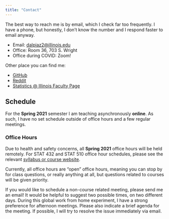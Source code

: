 ```yaml
---
title: "Contact"
---
```


The best way to reach me is by email, which I check far too frequently. I have a phone, but honestly, I don't know the number and I respond faster to email anyway. 

- Email: [dalpiaz2@illinois.edu](mailto:dalpiaz2@illinois.edu)
- Office: Room 36, 703 S. Wright
- Office during COVID: Zoom!

Other place you can find me:

- [GitHub](https://github.com/daviddalpiaz/)
- [Reddit](https://www.reddit.com/user/daviddalpiaz)
- [Statistics @ Illinois Faculty Page](https://stat.illinois.edu/directory/profile/dalpiaz2)

## Schedule

For the **Spring 2021** semester I am teaching asynchronously **online**. As such, I have no set schedule outside of office hours and a few regular meetings.

### Office Hours

Due to health and safety concerns, all **Spring 2021** office hours will be held remotely. For STAT 432 and STAT 510 office hour schedules, please see the relevant [syllabus or course website](teaching.html).

Currently, all office hours are "open" office hours, meaning you can stop by for class questions, or really anything at all, but questions related to courses will be given priority.

If you would like to schedule a non-course related meeting, please send me an email! It would be helpful to suggest two possible times, on two different days. During this global work from home experiment, I have a strong preference for afternoon meetings. Please also indicate a brief agenda for the meeting. If possible, I will try to resolve the issue immediately via email.
